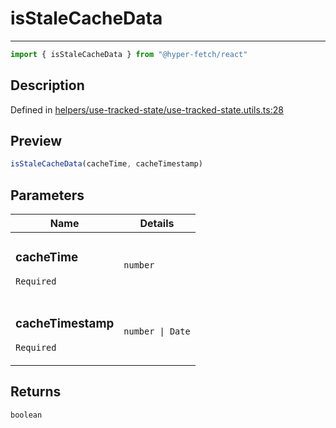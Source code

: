 

# isStaleCacheData

<div class="api-docs__separator" data-reactroot="">

---

</div><div class="api-docs__import" data-reactroot="">

```ts
import { isStaleCacheData } from "@hyper-fetch/react"
```

</div><div class="api-docs__section">

## Description

</div><div class="api-docs__description"><span class="api-docs__do-not-parse">



</span></div><p class="api-docs__definition">

Defined in [helpers/use-tracked-state/use-tracked-state.utils.ts:28](https://github.com/BetterTyped/hyper-fetch/blob/3f01c37e/packages/react/src/helpers/use-tracked-state/use-tracked-state.utils.ts#L28)

</p><div class="api-docs__section">

## Preview

</div><div class="api-docs__preview fn">

```ts
isStaleCacheData(cacheTime, cacheTimestamp)
```

</div><div class="api-docs__section">

## Parameters

</div><div class="api-docs__parameters"><table><thead><tr><th>Name</th><th>Details</th></tr></thead><tbody><tr param-data="cacheTime"><td class="api-docs__param-name required">

### cacheTime 

`Required`

</td><td class="api-docs__param-type">

`number`

</td></tr><tr param-data="cacheTimestamp"><td class="api-docs__param-name required">

### cacheTimestamp 

`Required`

</td><td class="api-docs__param-type">

`number | Date`

</td></tr></tbody></table></div><div class="api-docs__section">

## Returns

</div><div class="api-docs__returns">

```ts
boolean
```

</div>